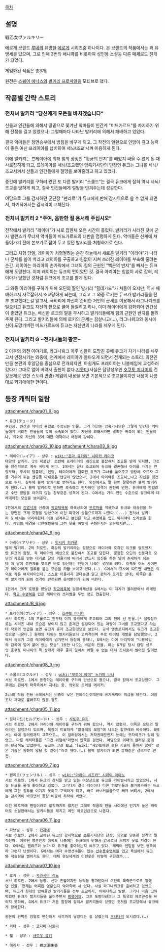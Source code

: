 [[목차]]

== 설명 ==
戦乙女ヴァルキリー

에로게 브랜드 [[루네]]의 유명한 [[에로게]] 시리즈중 하나이다. 본 브랜드의 작품에서는 꽤 유명세를 탔으며, 그로 인해 3번의 애니화를 비롯하여 성인용 소설등 다른 매체로도 전개가 되었다.

게임화된 작품은 총3개. 

원전은 [[스퀘어 에닉스]]의 [[발키리 프로파일]]을 모티브로 했다. 

== 작품별 간략 스토리 ==
=== 전처녀 발키리 "당신에게 모든걸 바치겠습니다" ===
신들과 인간들에 의해서 땅밑으로 쫓겨난 악마들이 인간계 "미드가르드"를 차지하기 위해 전쟁을 걸고 있었으나, 그럴때마다 나타난 발키리에 의해서 패배하고 있었다.

결국 악마들은 정면승부에서 방침을 바꾸게 되고, 그 작전의 일환으로 인망이 깊고 능력이 좋은 여신 프레이아를 납치하여 세뇌/조교 시켜 이용하게 된다. 

이에 발키리는 프레이아에 의해 힘의 상징인 "황금의 반지"를 빼았겨 싸울 수 없게 된 채 사로잡히게 되고, 프레이아를 세뇌/조교했던 암흑기사단의 단장인 듀크는 그녀를 세뇌/조교시켜서 신들과 인간들에게 절망을 보여줄려고 하고 있었다.

중간에 발키리를 구하러 왔던 또 다른 발키리 "스쿨드"는 결국 듀크에게 잡혀 역시 세뇌/조교를 당하게 되고, 결국 인간들에게 절망을 안겨주는데 성공한다.

여담으로 그를 감시하던 군단장 "펜리르"가 듀크에게 반해 감시역으로 쓸 수 없게 되면서, 차기작에서는 감시역이 교체된다.

=== 전처녀 발키리 2 "주여, 음란한 절 용서해 주십시오" ===
전작에서 발키리 "레이아"가 사로 잡힌채 오랜 시간이 흘렀다. 발키리가 사라진 탓에 군사 밸런스가 무너져 악마들이 미드가르드의 태반을 점령하게 된다. 악마들은 신계에 쳐들어가기 전에 본보기로 잡아 두고 있던 발키리를 처형하기로 한다. 

그리고 처형 당일, 레이아가 처형될려는 순간 하늘에서 새로운 발키리 "아리야"가 나타나 군세를 쓸어 버리고 레이아를 구출하고 힘없이 지쳐 쓰러진 레이아를 부축해 줄려는 순간. 레이아는 아리야의 손가락에서 그녀의 힘의 근원인 "백은의 반지"를 빼서는 듀크에게 도망친다. 이미 레이아는 듀크의 편이었던 것. 결국 아리야는 힘없이 사로 잡혀, 레이아가 당했던 것처럼 듀크에게 조교를 받게 된다.

그 와중 아리야를 구하기 위해 오딘의 딸인 발키리 "힐데가드"가 쳐들어 오지만, 역시 패배하고서 사로잡혀서 조교당하게 되는데, 그리고 그 와중 로키는 듀크가 발키리들을 전부 조교했다는걸 알고서, 극비리에 자신이 준비한 거인의 군세를 이용해서 라그나뢰크를 일으키고 듀크도 자신의 편으로 끌어 들일려고 하나, 이미 레이아에게 감화되어 인간성이 좋았던 듀크는, 배신한 로크의 말을 무시하고 발키리들에게 힘의 근원인 반지를 돌려주게 된다. 그리고 발키리들에 의해 로키의 군세는 끔살나고(…), 라그나뢰크와 동시에 신이 도망가버린 미드가르드에 듀크는 자신만의 나라를 세우게 된다.

=== 전처녀 발키리 G ~전처녀들의 황혼~ ===
2 이후의 외전 이야기로, 라그나뢰크 이후 신들이 도망친 곳에 듀크가 자기 나라를 세우고서 안정시키는 와중에, 천계에서 레이아가 돌아오게 되면서 전개되는 스토리. 외전인 만큼 본편의 후일담을 중심으로 전개되지만, 아쉽게도 프레이아는 니블헤임에 교섭하러 갔다가 그대로 얼어 버려서 출현이 없다.[[지못미]](사실은 담당성우인 [[호쿠토 미나미]]의 건강문제로 인한 스토리 변경) 게임의 내용을 보면 기본적으로 조교물이지만 내용이 나름대로 화기애애한 편이다.

== 등장 캐릭터 일람 ==
attachment:/chara01_9.jpg
 * 듀크(テューク)
 주인공. 인간과 악마의 혼혈로 추정되는 인물. 그가 이끄는 암흑기사단은 그렇게 인간과 악마들에게 버려진 인물들이 많이 소속되어 있다. 자신을 의해서라면 냉혹한 귀축이 되는 인물이나, 의외로 자신의 것에 대한 애착이나 애정이 강하다. 

attachment:/chara02_10.jpg attachment:/chara03_9.jpg
 * 레이아(レイア) - 성우 : [[wiki:"혼마 유카리" 시마카 레이코]]
 태양의 발키리. 1의 히로인. 초반에 프레이아의 배신으로 붙잡혀서 조교를 받게 되지만, 그것을 정신력으로 계속 버티게 된다. 1에서는 끝내 조교되어 듀크와 결혼해서 아이를 가지는 엔딩부터, 무사히 탈출하는 엔딩, 레이아에게 감화된 듀크가 그녀를 풀어주고 방랑에 오르자 그를 거두어 주는 엔딩등 다채로운 엔딩이 많았으나, 2에서 아리야를 조교하느냐고 자신을 뒷전으로 두자, 질투에 블랙 발키리로 변하기도 한다. 외전에서도 말 한번 잘못하면 블랙 발키리가 된다.(…) 블랙 발키리로 변하면 조숙하고 인자하던 성격이 완전히 반전. 듀크에게 안길려고 수단 방법을 아끼지 않는 창부같은 성격이 된다. G에서는 거의 연인 수준으로 듀크에게 데레데레한 모습을 보여준다. 

 1편에서의 [[검열삭제]] 신중에 [[학교체육복]] 하복상의에 [[부르마]]를 착용하고 듀크와 레슬링을 하는 장면은 크게 호평을 받았으며 이건 피규어 상품으로까지 나왔다.(...) 전처녀 발키리 G 에서는 아리야한테 이걸 넘겨주고 본인은 [[학교 수영복]]을 입고 아리야와 쓰리썸을 한다. 게임의 배경을 감안해봤을때 그런 옷을 어떻게 구하는지는 의문이지만...

attachment:/chara04_9.jpg
 * 아리야(アリヤ) - 성우 : [[잇시키 히카루]]
 달의 발키리. 2의 히로인. 최강의 발키리라는 설정으로 레이아와 호각인 듀크를 압도했지만 듀크의 함정, 즉 레이아의 배신으로 붙잡혀서 조교를 당한다. 굉장한 오딘의 신봉자로 오딘의 가호를 받는 대가로 달의 기울기에 따라서 반드시 임신을 하는 날이 존재하게 되는데 이 날에 성관계를 맺으면 바로 임신하는 엔딩이 나오는 경우도 있다. 이쪽도 어느 사이엔가 레이아에게 질투를 품는 모습을 가끔 보이고 있다.(…). G에서의 묘사에 따르면 내면은 의외로 작은 여자아이인데, 스스로 어울리지 않다는걸 알고 편하게 포기한 상태; 이쪽은 블랙 발키리가 되어 성격이 반전되면 응석받이가 되어 버린다. 

 1편에서 크게 호평을 받았던 [[학교체육복]] 검열삭제신을 G에서는 이 처자가 물려받아서 하게된다. [[학교 수영복]]을 입은 레이아와 쓰리썸을 두번 정도 연출한다. 
 
attachment:/B_6.jpg
 * 프레이아(プレイア) - 성우 : [[호쿠토 미나미]]
 서브 히로인. 1의 프롤로그 전부터 이미 듀크에게 조교되어 그의 편에 선 인물.[* 설정상으로는 시리즈 내내 모습은 보이지 않고 존재만 설정되어 있는 마왕이 그녀를 조교했다고 하는데 작중의 언급을 보면 듀크가 혼자 조교한것으로 보인다. 공식 엔솔로지에서도 듀크가 조교한것으로 나온다.] 원래의 지위는 발키리들보다 고위격이며 주로 아이템 개발을 담당했으나, 2에서 듀크가 그걸 레이아에게 넘기면서 등장이 줄더니, G에서는 아예 마지막에 "니블헤임의 감옥에 얼어 붙어 있는 모습" 1컷만 나오는 비운의 인물. 이는 G개발 당시 담당 성우인 호쿠토 미나미의 목 상태가 매우 좋지 않아서 어쩔 수 없는 대처 조치로서 벌어진 일이었다.

attachment:/chara08_9.jpg
 * 스쿨드(スクルド) - 성우 : [[wiki:"모토이 에미" 노가미 나나]]
 서브 히로인. 1에서 동경하는 레이아를 구하러 단신으로 왔으나, 결국 잡혀서 조교당했다. 그후에는 편하게 마족측에서 지내는 중. 의외로 트러블 메이커. 

 2ch의 작품 전용 스레에서는 비중이 낮은 편이라는것때문에 공기캐릭터 취급을 당한다. 이름조차 제대로 불러주지 않을 정도.

attachment:/chara05_11.jpg
 * 힐데가드(ヒルデガード) - 성우 : [[사토우 유키]]
 서브 히로인. 2에서 아리야와 레이아를 구하기 위해 왔으나, 역시 잡혔다. 이쪽은 오딘의 딸이라는 설정까지 있으며, 복장이 미묘하게 "왈큐레의 모험"에 나오는 왈큐레와 비슷하다. G에서는 아예 컬러링까지 그쪽으로…, 이 컬러링에서는 저작권때문인지 눈에는 모자이크가 걸려 있었고, 다른 캐릭터들은 "그건 위험해"라면서 딴죽을 걸었다. 여담으로 이때의 컬러링 중에는 황금색도 있었는데, 듀크는 그걸 보고 "[wiki:"세인트에겐 같은 기술이 통하지 않아" 같은 기술은 통하지 않을 것 같아]"라고 했다.(…) 블랙 발키리가 되면 깡패같은 성격으로 반전.

attachment:/chara09_7.jpg
 * 펜리르(フェンリル) - 성우 : [[wiki:"아라이 시즈카" 시라이 아야노]]
 서브 히로인. 1에서 듀크의 감시를 받고 있는 여장군으로 듀크를 라이벌시하고 있었으나, 사실 듀크를 몰래 좋아하고 있었다. 그러다가 결국 레이아나 다른 히로인들과 붕가붕가하는 듀크에게 그만 질투를 이기지 못하고 고백하게 되고, 바로 바보커플급으로 빠져 버려서, 2에서는 감시역이 바뀌면서 등장 비중이 하락해 버렸다. 

 이런 에로게에 팬덤이라고 할것까지도 없지만 그래도 작품의 팬들 사이에선 인기가 높은 캐릭터로 소설판에서는 발키리들을 제치고 메인 히로인급으로 나온다.

attachment:/chara06_11.jpg
 * 파브닐 - 성우 : [[카자네]]
 서브 히로인. 2에서 교체된 듀크의 감시역으로 초룡기사단의 단장. 의외로 단순한 성격의 일직선파. 어찌된 영문인지 이쪽도 나중에는 듀크에게 반해서 감시로서 써먹지 못할 지경이 된다. G에서는 펜리르와 누가 더 듀크를 좋아하는지 싸우고 있다. 캐릭터 엔딩을 보면 용족이라 그런지 난생이다. G에서는 여자 수영선수들이 입는 [[선수용수영복]]을 입고 욕실에서 듀크와 레슬링을 벌이기도 한다. 대체 현실세계의 이런옷은 어떻게 구한걸까...

attachment:/chara07_10.jpg
 * 로키 - 성우 : [[카와시마 리노]]
 서브 히로인. 2에서 등장. 신마 혼혈이지만 능력을 평가받아서 오딘의 최측근으로도 일했던 인물. 현재는 어찌된 영문인지 악마측에 서 있다. 사실 라그나뢰크를 준비하고 있었으며, 듀크가 최대의 방해물인 발키리들을 전부 조교하자, 이때다하고 발발. 그러나 마음 고쳐먹었던 듀크가 발키리들을 풀어주면서 [[망했어요]]. 그후 도망다녔으나 그 특유의 에로근성을 버리지 못하여, G에서 듀크가 처둔 함정에 걸려서 발키리들이 당했던 것처럼 조교당해서 듀크에게 항복한다.

 원본이 완벽한 암말로 변신해서 새끼까지 낳았다는 걸 살렸는지 [[후타나리]] 되시겠다.(…)

 * 리타 - 성우 : [[코다마 사토미]]

 * 헬 - 성우 : [[사토우 유키]]

 * 에리샤 - 성우 : 鵜之瀬朱香
